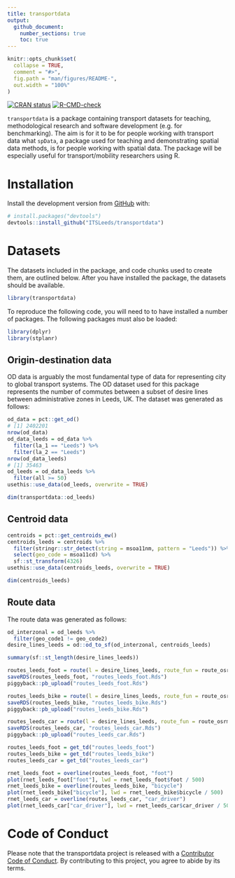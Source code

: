 ```yaml
---
title: transportdata
output:
  github_document:
    number_sections: true
    toc: true
---
```


<!-- README.md is generated from README.Rmd. Please edit that file -->

```r
knitr::opts_chunk$set(
  collapse = TRUE,
  comment = "#>",
  fig.path = "man/figures/README-",
  out.width = "100%"
)
```

<!-- badges: start -->
<!-- [![Lifecycle: experimental](https://img.shields.io/badge/lifecycle-experimental-orange.svg)](https://www.tidyverse.org/lifecycle/#experimental) -->
[![CRAN status](https://www.r-pkg.org/badges/version/transportdata)](https://CRAN.R-project.org/package=transportdata)
[![R-CMD-check](https://github.com/ITSLeeds/transportdata/workflows/R-CMD-check/badge.svg)](https://github.com/ITSLeeds/transportdata/actions)
<!-- [![Codecov test coverage](https://codecov.io/gh/ITSLeeds/transportdata/branch/master/graph/badge.svg)](https://codecov.io/gh/ITSLeeds/transportdata?branch=master) -->
<!-- badges: end -->


`transportdata` is a package containing transport datasets for teaching, methodological research and software development (e.g. for benchmarking).
The aim is for it to be for people working with transport data what `spData`, a package used for teaching and demonstrating spatial data methods, is for people working with spatial data.
The package will be especially useful for transport/mobility researchers using R.

# Installation

<!-- You can install the released version of transportdata from [CRAN](https://CRAN.R-project.org) with: -->

<!-- ``` r -->
<!-- install.packages("transportdata") -->
<!-- ``` -->

Install the development version from [GitHub](https://github.com/) with:

``` r
# install.packages("devtools")
devtools::install_github("ITSLeeds/transportdata")
```  

# Datasets

The datasets included in the package, and code chunks used to create them, are outlined below.
After you have installed the package, the datasets should be available.

```r
library(transportdata)
```


To reproduce the following code, you will need to to have installed a number of packages.
The following packages must also be loaded:

```r
library(dplyr)
library(stplanr)
```

## Origin-destination data

OD data is arguably the most fundamental type of data for representing city to global transport systems.
The OD dataset used for this package represents the number of commutes between a subset of desire lines between administrative zones in Leeds, UK.
The dataset was generated as follows:

```r
od_data = pct::get_od()
# [1] 2402201
nrow(od_data)
od_data_leeds = od_data %>% 
  filter(la_1 == "Leeds") %>% 
  filter(la_2 == "Leeds") 
nrow(od_data_leeds)
# [1] 35463
od_leeds = od_data_leeds %>% 
  filter(all >= 50)
usethis::use_data(od_leeds, overwrite = TRUE)
```


```r
dim(transportdata::od_leeds)
```

## Centroid data

```r
centroids = pct::get_centroids_ew()
centroids_leeds = centroids %>% 
  filter(stringr::str_detect(string = msoa11nm, pattern = "Leeds")) %>% 
  select(geo_code = msoa11cd) %>% 
  sf::st_transform(4326)
usethis::use_data(centroids_leeds, overwrite = TRUE)
```

```r
dim(centroids_leeds)
```


## Route data

The route data was generated as follows:

```r
od_interzonal = od_leeds %>% 
  filter(geo_code1 != geo_code2)
desire_lines_leeds = od::od_to_sf(od_interzonal, centroids_leeds)

summary(sf::st_length(desire_lines_leeds))
```


```r
routes_leeds_foot = route(l = desire_lines_leeds, route_fun = route_osrm, osrm.profile = "foot")
saveRDS(routes_leeds_foot, "routes_leeds_foot.Rds")
piggyback::pb_upload("routes_leeds_foot.Rds")

routes_leeds_bike = route(l = desire_lines_leeds, route_fun = route_osrm, osrm.profile = "bike")
saveRDS(routes_leeds_bike, "routes_leeds_bike.Rds")
piggyback::pb_upload("routes_leeds_bike.Rds")

routes_leeds_car = route(l = desire_lines_leeds, route_fun = route_osrm, osrm.profile = "car")
saveRDS(routes_leeds_car, "routes_leeds_car.Rds")
piggyback::pb_upload("routes_leeds_car.Rds")

```

```r
routes_leeds_foot = get_td("routes_leeds_foot")
routes_leeds_bike = get_td("routes_leeds_bike")
routes_leeds_car = get_td("routes_leeds_car")
```

```r
rnet_leeds_foot = overline(routes_leeds_foot, "foot")
plot(rnet_leeds_foot["foot"], lwd = rnet_leeds_foot$foot / 500)
rnet_leeds_bike = overline(routes_leeds_bike, "bicycle")
plot(rnet_leeds_bike["bicycle"], lwd = rnet_leeds_bike$bicycle / 500)
rnet_leeds_car = overline(routes_leeds_car, "car_driver")
plot(rnet_leeds_car["car_driver"], lwd = rnet_leeds_car$car_driver / 500)
```




# Code of Conduct
  
Please note that the transportdata project is released with a [Contributor Code of Conduct](https://contributor-covenant.org/version/2/0/CODE_OF_CONDUCT.html). By contributing to this project, you agree to abide by its terms.
